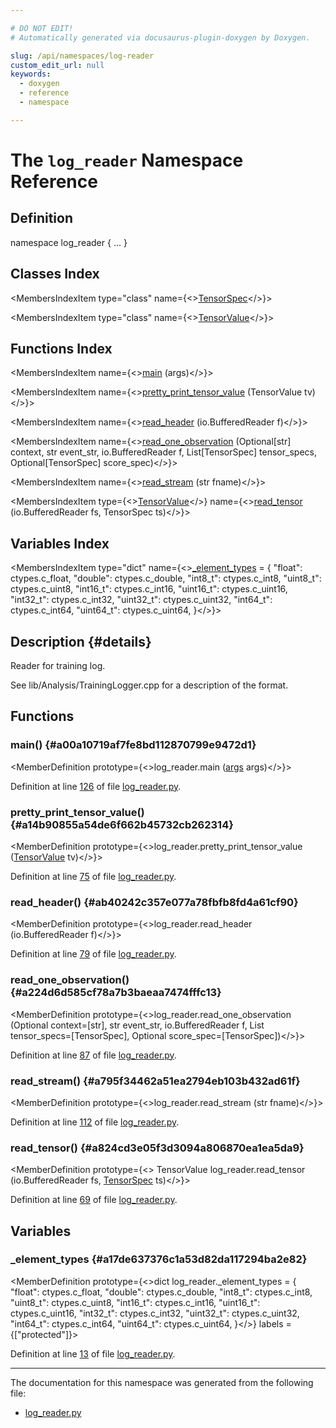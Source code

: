 ```yaml
---

# DO NOT EDIT!
# Automatically generated via docusaurus-plugin-doxygen by Doxygen.

slug: /api/namespaces/log-reader
custom_edit_url: null
keywords:
  - doxygen
  - reference
  - namespace

---
```





# The `log_reader` Namespace Reference

<DoxygenPage pluginConfig={pluginConfig}>



## Definition

<CodeBlock>namespace log&#95;reader &#123; ... &#125;</CodeBlock>

## Classes Index

<MembersIndex>

<MembersIndexItem
  type="class"
  name={<><a href="/docs/api/classes/log-reader/tensorspec">TensorSpec</a></>}>
</MembersIndexItem>

<MembersIndexItem
  type="class"
  name={<><a href="/docs/api/classes/log-reader/tensorvalue">TensorValue</a></>}>
</MembersIndexItem>

</MembersIndex>

## Functions Index

<MembersIndex>

<MembersIndexItem
  name={<><a href="#a00a10719af7fe8bd112870799e9472d1">main</a> (args)</>}>
</MembersIndexItem>

<MembersIndexItem
  name={<><a href="#a14b90855a54de6f662b45732cb262314">pretty&#95;print&#95;tensor&#95;value</a> (TensorValue tv)</>}>
</MembersIndexItem>

<MembersIndexItem
  name={<><a href="#ab40242c357e077a78fbfb8fd4a61cf90">read&#95;header</a> (io.BufferedReader f)</>}>
</MembersIndexItem>

<MembersIndexItem
  name={<><a href="#a224d6d585cf78a7b3baeaa7474fffc13">read&#95;one&#95;observation</a> (Optional&#91;str&#93; context, str event&#95;str, io.BufferedReader f, List&#91;TensorSpec&#93; tensor&#95;specs, Optional&#91;TensorSpec&#93; score&#95;spec)</>}>
</MembersIndexItem>

<MembersIndexItem
  name={<><a href="#a795f34462a51ea2794eb103b432ad61f">read&#95;stream</a> (str fname)</>}>
</MembersIndexItem>

<MembersIndexItem
  type={<><a href="/docs/api/classes/log-reader/tensorvalue">TensorValue</a></>}
  name={<><a href="#a824cd3e05f3d3094a806870ea1ea5da9">read&#95;tensor</a> (io.BufferedReader fs, TensorSpec ts)</>}>
</MembersIndexItem>

</MembersIndex>

## Variables Index

<MembersIndex>

<MembersIndexItem
  type="dict"
  name={<><a href="#a17de637376c1a53d82da117294ba2e82">&#95;element&#95;types</a> =  &#123;
    &quot;float&quot;: ctypes.c&#95;float,
    &quot;double&quot;: ctypes.c&#95;double,
    &quot;int8&#95;t&quot;: ctypes.c&#95;int8,
    &quot;uint8&#95;t&quot;: ctypes.c&#95;uint8,
    &quot;int16&#95;t&quot;: ctypes.c&#95;int16,
    &quot;uint16&#95;t&quot;: ctypes.c&#95;uint16,
    &quot;int32&#95;t&quot;: ctypes.c&#95;int32,
    &quot;uint32&#95;t&quot;: ctypes.c&#95;uint32,
    &quot;int64&#95;t&quot;: ctypes.c&#95;int64,
    &quot;uint64&#95;t&quot;: ctypes.c&#95;uint64,
&#125;</>}>
</MembersIndexItem>

</MembersIndex>

## Description {#details}


<CodeBlock>
Reader for training log.

See lib/Analysis/TrainingLogger.cpp for a description of the format.
</CodeBlock>

<SectionDefinition>

## Functions

### main() {#a00a10719af7fe8bd112870799e9472d1}

<MemberDefinition
  prototype={<>log&#95;reader.main (<a href="/docs/api/files/lib/lib/target/lib/target/nvptx/nvptxlowerargs-cpp/#a4d6da696b3c753c5e5fbcc4d21d4cb71">args</a> args)</>}>

Definition at line <a href="/docs/api/files/lib/lib/analysis/lib/analysis/models/log-reader-py/#l00126">126</a> of file <a href="/docs/api/files/lib/lib/analysis/lib/analysis/models/log-reader-py">log&#95;reader.py</a>.
</MemberDefinition>

### pretty&#95;print&#95;tensor&#95;value() {#a14b90855a54de6f662b45732cb262314}

<MemberDefinition
  prototype={<>log&#95;reader.pretty&#95;print&#95;tensor&#95;value (<a href="/docs/api/classes/log-reader/tensorvalue">TensorValue</a> tv)</>}>

Definition at line <a href="/docs/api/files/lib/lib/analysis/lib/analysis/models/log-reader-py/#l00075">75</a> of file <a href="/docs/api/files/lib/lib/analysis/lib/analysis/models/log-reader-py">log&#95;reader.py</a>.
</MemberDefinition>

### read&#95;header() {#ab40242c357e077a78fbfb8fd4a61cf90}

<MemberDefinition
  prototype={<>log&#95;reader.read&#95;header (io.BufferedReader f)</>}>

Definition at line <a href="/docs/api/files/lib/lib/analysis/lib/analysis/models/log-reader-py/#l00079">79</a> of file <a href="/docs/api/files/lib/lib/analysis/lib/analysis/models/log-reader-py">log&#95;reader.py</a>.
</MemberDefinition>

### read&#95;one&#95;observation() {#a224d6d585cf78a7b3baeaa7474fffc13}

<MemberDefinition
  prototype={<>log&#95;reader.read&#95;one&#95;observation (Optional context=[str], str event_str, io.BufferedReader f, List tensor_specs=[TensorSpec], Optional score_spec=[TensorSpec])</>}>

Definition at line <a href="/docs/api/files/lib/lib/analysis/lib/analysis/models/log-reader-py/#l00087">87</a> of file <a href="/docs/api/files/lib/lib/analysis/lib/analysis/models/log-reader-py">log&#95;reader.py</a>.
</MemberDefinition>

### read&#95;stream() {#a795f34462a51ea2794eb103b432ad61f}

<MemberDefinition
  prototype={<>log&#95;reader.read&#95;stream (str fname)</>}>

Definition at line <a href="/docs/api/files/lib/lib/analysis/lib/analysis/models/log-reader-py/#l00112">112</a> of file <a href="/docs/api/files/lib/lib/analysis/lib/analysis/models/log-reader-py">log&#95;reader.py</a>.
</MemberDefinition>

### read&#95;tensor() {#a824cd3e05f3d3094a806870ea1ea5da9}

<MemberDefinition
  prototype={<> TensorValue log&#95;reader.read&#95;tensor (io.BufferedReader fs, <a href="/docs/api/classes/log-reader/tensorspec">TensorSpec</a> ts)</>}>

Definition at line <a href="/docs/api/files/lib/lib/analysis/lib/analysis/models/log-reader-py/#l00069">69</a> of file <a href="/docs/api/files/lib/lib/analysis/lib/analysis/models/log-reader-py">log&#95;reader.py</a>.
</MemberDefinition>

</SectionDefinition>

<SectionDefinition>

## Variables

### &#95;element&#95;types {#a17de637376c1a53d82da117294ba2e82}

<MemberDefinition
  prototype={<>dict log&#95;reader.&#95;element&#95;types =  &#123;
    &quot;float&quot;: ctypes.c&#95;float,
    &quot;double&quot;: ctypes.c&#95;double,
    &quot;int8&#95;t&quot;: ctypes.c&#95;int8,
    &quot;uint8&#95;t&quot;: ctypes.c&#95;uint8,
    &quot;int16&#95;t&quot;: ctypes.c&#95;int16,
    &quot;uint16&#95;t&quot;: ctypes.c&#95;uint16,
    &quot;int32&#95;t&quot;: ctypes.c&#95;int32,
    &quot;uint32&#95;t&quot;: ctypes.c&#95;uint32,
    &quot;int64&#95;t&quot;: ctypes.c&#95;int64,
    &quot;uint64&#95;t&quot;: ctypes.c&#95;uint64,
&#125;</>}
  labels = {["protected"]}>

Definition at line <a href="/docs/api/files/lib/lib/analysis/lib/analysis/models/log-reader-py/#l00013">13</a> of file <a href="/docs/api/files/lib/lib/analysis/lib/analysis/models/log-reader-py">log&#95;reader.py</a>.
</MemberDefinition>

</SectionDefinition>

<hr/>

The documentation for this namespace was generated from the following file:

<ul>
<li><a href="/docs/api/files/lib/lib/analysis/lib/analysis/models/log-reader-py">log_reader.py</a></li>
</ul>

</DoxygenPage>
